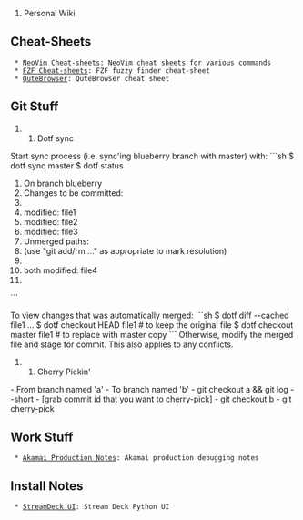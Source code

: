 # Personal Wiki

== Cheat-Sheets ==

  * [[neovim-sc|NeoVim Cheat-sheets]]: NeoVim cheat sheets for various commands
  * [[fzf-sc|FZF Cheat-sheets]]: FZF fuzzy finder cheat-sheet
  * [[qbrowser-sc|QuteBrowser]]: QuteBrowser cheat sheet

== Git Stuff ==

## Dotf sync

Start sync process (i.e. sync'ing blueberry branch with master) with:
```sh
$ dotf sync master
$ dotf status
# On branch blueberry
# Changes to be committed:
#
#       modified:   file1
#       modified:   file2
#       modified:   file3
# Unmerged paths:
#   (use "git add/rm <file>..." as appropriate to mark resolution)
#
#       both modified:      file4
#
```

To view changes that was automatically merged:
```sh
$ dotf diff --cached file1
...
$ dotf checkout HEAD file1      # to keep the original file
$ dotf checkout master file1    # to replace with master copy
```
Otherwise, modify the merged file and stage for commit. This also applies to any conflicts.

## Cherry Pickin'

- From branch named 'a'
- To branch named 'b'
- git checkout a && git log --short
- [grab commit id that you want to cherry-pick]
- git checkout b
- git cherry-pick <id>

== Work Stuff ==

  * [[aka-prod|Akamai Production Notes]]: Akamai production debugging notes

== Install Notes ==

  * [[streamdeck-inst|StreamDeck UI]]: Stream Deck Python UI
